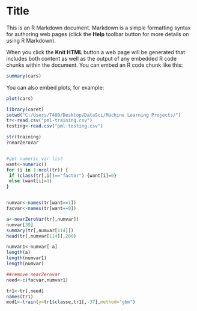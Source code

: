 Title
========================================================

This is an R Markdown document. Markdown is a simple formatting syntax for authoring web pages (click the **Help** toolbar button for more details on using R Markdown).

When you click the **Knit HTML** button a web page will be generated that includes both content as well as the output of any embedded R code chunks within the document. You can embed an R code chunk like this:

```r
summary(cars)
```

You can also embed plots, for example:

```r
plot(cars)
```


```r

library(caret)
setwd("C:/Users/T400/Desktop/DataSci/Machine Learning Projects/")
tr<-read.csv("pml-training.csv")
testing<-read.csv("pml-testing.csv")

str(training)
?nearZeroVar


#get numeric var list
want<-numeric()
for (i in 1:ncol(tr)) {
 if (class(tr[,i])=="factor") {want[i]=0}
 else (want[i]=1)
}


numvar<-names(tr[want==1])
facvar<-names(tr[want==0])

a<-nearZeroVar(tr[,numvar])
numvar[39]
summary(tr[,numvar[114]])
head(tr[,numvar[114]],200)

numvar1<-numvar[-a]
length(a)
length(numvar1)
length(numvar)

##remove nearZerovar
need<-c(facvar,numvar1)

tr1<-tr[,need]
names(tr1)
mod1<-train(y=tr1$classe,tr1[,-37],method="gbm")





```




